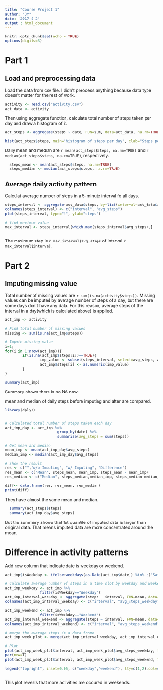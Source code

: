 ```yaml
---
title: "Course Project 1"
author: "JY"
date: '2017 8 2'
output : html_document 
---
```



```r
knitr::opts_chunk$set(echo = TRUE)
options(digits=3)
```

# Part 1
  
## Load and preprocessing data

Load the data from csv file. I didn't preocess anything because data type doesn't matter for the rest of work.

```r
activity <- read.csv("activity.csv")
act_data <- activity
```

Then using aggregate function, calculate total number of steps taken per day and draw a histogram of it.

```r
act_steps <- aggregate(steps ~ date, FUN=sum, data=act_data, na.rm=TRUE)

hist(act_steps$steps, main="histogram of steps per day", xlab="Steps per day", breaks=62)
```

Daily mean and median are `r mean(act_steps$steps, na.rm=TRUE)` and `r median(act_steps$steps, na.rm=TRUE) `, respectively.

```r
  steps_mean <- mean(act_steps$steps, na.rm=TRUE)
  steps_median <- median(act_steps$steps, na.rm=TRUE)
```


## Average daily activity pattern

Calculat average number of steps in a 5-minute interval fo all days.

```r
steps_interval <- aggregate(act_data$steps, by=list(interval=act_data$interval), FUN=mean, na.rm=TRUE)
colnames(steps_interval) <- c("interval", "avg_steps")
plot(steps_interval, type="l", ylab="steps")

# find meximum value
max_interval <- steps_interval[which.max(steps_interval$avg_steps),]
        
```

The maximum step is `r max_interval$avg_steps` of interval `r max_interval$interval`.


# Part 2

## Imputing missing value

Total number of missing values are `r sum(is.na(activity$steps))`.
Missing values can be imputed by average number of steps of a day, but there are some days don't have any data.
For this reason, average steps of the interval in a day(which is calculated above) is applied.

```r

act_imp <- activity

# Find total number of missing values
missing <- sum(is.na(act_imp$steps))

# Impute missing value
i=1;
for(i in 1:nrow(act_imp)){
        if(is.na(act_imp$steps[i])==TRUE){
                imp_value <- subset(steps_interval, select=avg_steps, act_imp$interval[i]==steps_interval$interval)
                act_imp$steps[i] <- as.numeric(imp_value)
        }
}

summary(act_imp)
```

Summary shows there is no NA now.

mean and median of daily steps before imputing and after are compared.

```r

library(dplyr)


# Calculated total number of steps taken each day
act_imp_day <- act_imp %>%
                        group_by(date) %>%
                        summarize(avg_steps = sum(steps))

# Get mean and median
mean_imp <- mean(act_imp_day$avg_steps)
median_imp <- median(act_imp_day$avg_steps)

# show the result
res <- c("","w/o Imputing", "w/ Imputing", "Difference")
res_mean <- c("Mean", steps_mean, mean_imp, steps_mean - mean_imp)
res_median <- c("Median", steps_median,median_imp, steps_median-median_imp)

diff<- data.frame(res, res_mean, res_median)
print(diff)
```

They have almost the same mean and median.

```r
  summary(act_steps$steps)
  summary(act_imp_day$avg_steps)
```

But the summary shows that 1st quantile of imputed data is larger than original data.
That means imputed data are more concentrated around the mean.

# Difference in activity patterns

Add new column that indicate date is weekday or weekend.

```r
act_imp$isWeekday <- ifelse(weekdays(as.Date(act_imp$date)) %in% c("Saturday","Sunday"),"Weekend","Weekday")

# calculate average number of steps in a time slot by weekday and weekend.
act_imp_weekday <- act_imp %>% 
                filter(isWeekday=="Weekday")
act_imp_interval_weekday <- aggregate(steps ~ interval, FUN=mean, data=act_imp_weekday)
colnames(act_imp_interval_weekday) <- c("interval", "avg_steps_weekday")

act_imp_weekend <- act_imp %>%
                filter(isWeekday=="Weekend")
act_imp_interval_weekend <- aggregate(steps ~ interval, FUN=mean, data=act_imp_weekend)
colnames(act_imp_interval_weekend) <- c("interval", "avg_steps_weekend")

# merge the average steps in a data frome
act_imp_week_plot <- merge(act_imp_interval_weekday, act_imp_interval_weekend, by='interval')

# Plot
plot(act_imp_week_plot$interval, act_imp_week_plot$avg_steps_weekday, type="l", col="blue", xlab="interval", ylab="steps")
par(new=T)
plot(act_imp_week_plot$interval, act_imp_week_plot$avg_steps_weekend, type="l", col="red", xlab="", ylab="", axes=FALSE)

legend("topright", inset=0.05, c("weekday","weekend"), lty=c(1,2),col=c("blue","red"))
       
```

This plot reveals that more activities are occured in weekends.